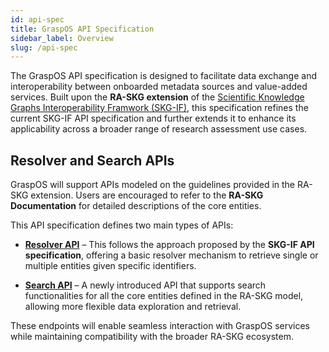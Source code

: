 ```yaml
---
id: api-spec
title: GraspOS API Specification
sidebar_label: Overview
slug: /api-spec
---
```


The GraspOS API specification is designed to facilitate data exchange and interoperability between onboarded metadata sources and value-added services. 
Built upon the **RA-SKG extension** of the [Scientific Knowledge Graphs Interoperability Framwork (SKG-IF)](https://skg-if.github.io/), 
this specification refines the current SKG-IF API specification and further extends it to enhance its applicability across a broader range of research assessment use cases.

## Resolver and Search APIs  

GraspOS will support APIs modeled on the guidelines provided in the RA-SKG extension. 
Users are encouraged to refer to the **RA-SKG Documentation** for detailed descriptions of the core entities.  

Τhis API specification defines two main types of APIs:  

* **[Resolver API](/api-spec/resolver-api)** – This follows the approach proposed by the **SKG-IF API specification**, offering a basic resolver mechanism to retrieve single or multiple entities given specific identifiers.  

* **[Search API](/api-spec/search-api)** – A newly introduced API that supports search functionalities for all the core entities defined in the RA-SKG model, allowing more flexible data exploration and retrieval.  

These endpoints will enable seamless interaction with GraspOS services while maintaining compatibility with the broader RA-SKG ecosystem.  


